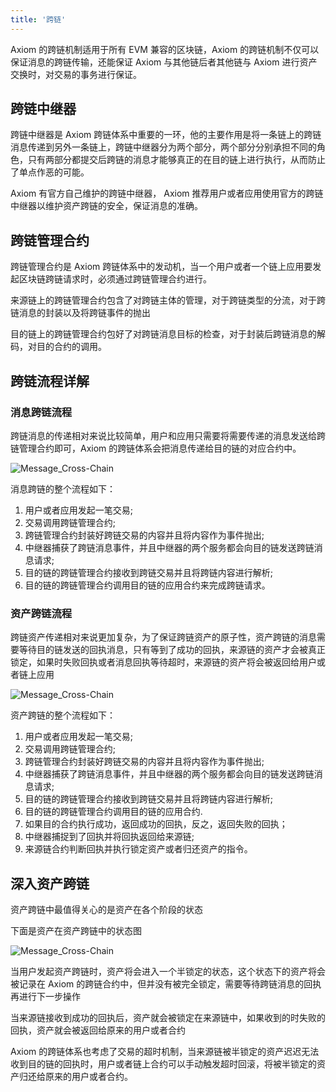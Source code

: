 ```yaml
---
title: '跨链'
---
```


Axiom 的跨链机制适用于所有 EVM 兼容的区块链，Axiom 的跨链机制不仅可以保证消息的跨链传输，还能保证 Axiom 与其他链后者其他链与 Axiom 进行资产交换时，对交易的事务进行保证。

## 跨链中继器

跨链中继器是 Axiom 跨链体系中重要的一环，他的主要作用是将一条链上的跨链消息传递到另外一条链上，跨链中继器分为两个部分，两个部分分别承担不同的角色，只有两部分都提交后跨链的消息才能够真正的在目的链上进行执行，从而防止了单点作恶的可能。

Axiom 有官方自己维护的跨链中继器， Axiom 推荐用户或者应用使用官方的跨链中继器以维护资产跨链的安全，保证消息的准确。

## 跨链管理合约

跨链管理合约是 Axiom 跨链体系中的发动机，当一个用户或者一个链上应用要发起区块链跨链请求时，必须通过跨链管理合约进行。

来源链上的跨链管理合约包含了对跨链主体的管理，对于跨链类型的分流，对于跨链消息的封装以及将跨链事件的抛出

目的链上的跨链管理合约包好了对跨链消息目标的检查，对于封装后跨链消息的解码，对目的合约的调用。

## 跨链流程详解

### 消息跨链流程

跨链消息的传递相对来说比较简单，用户和应用只需要将需要传递的消息发送给跨链管理合约即可，Axiom 的跨链体系会把消息传递给目的链的对应合约中。

![Message_Cross-Chain](../../images/message_cross_chain_cn.png)

消息跨链的整个流程如下：

1. 用户或者应用发起一笔交易;
2. 交易调用跨链管理合约;
3. 跨链管理合约封装好跨链交易的内容并且将内容作为事件抛出;
4. 中继器捕获了跨链消息事件，并且中继器的两个服务都会向目的链发送跨链消息请求;
5. 目的链的跨链管理合约接收到跨链交易并且将跨链内容进行解析;
6. 目的链的跨链管理合约调用目的链的应用合约来完成跨链请求。

### 资产跨链流程

跨链资产传递相对来说更加复杂，为了保证跨链资产的原子性，资产跨链的消息需要等待目的链发送的回执消息，只有等到了成功的回执，来源链的资产才会被真正锁定，如果时失败回执或者消息回执等待超时，来源链的资产将会被返回给用户或者链上应用

![Message_Cross-Chain](../../images/asset_cross_chain_cn.png)

资产跨链的整个流程如下：

1. 用户或者应用发起一笔交易;
2. 交易调用跨链管理合约;
3. 跨链管理合约封装好跨链交易的内容并且将内容作为事件抛出;
4. 中继器捕获了跨链消息事件，并且中继器的两个服务都会向目的链发送跨链消息请求;
5. 目的链的跨链管理合约接收到跨链交易并且将跨链内容进行解析;
6. 目的链的跨链管理合约调用目的链的应用合约.
7. 如果目的合约执行成功，返回成功的回执，反之，返回失败的回执；
8. 中继器捕捉到了回执并将回执返回给来源链;
9. 来源链合约判断回执并执行锁定资产或者归还资产的指令。

## 深入资产跨链

资产跨链中最值得关心的是资产在各个阶段的状态

下面是资产在资产跨链中的状态图

![Message_Cross-Chain](../../images/asset_cross_chain_state_cn.png)

当用户发起资产跨链时，资产将会进入一个半锁定的状态，这个状态下的资产将会被记录在 Axiom 的跨链合约中，但并没有被完全锁定，需要等待跨链消息的回执再进行下一步操作

当来源链接收到成功的回执后，资产就会被锁定在来源链中，如果收到的时失败的回执，资产就会被返回给原来的用户或者合约

Axiom 的跨链体系也考虑了交易的超时机制，当来源链被半锁定的资产迟迟无法收到目的链的回执时，用户或者链上合约可以手动触发超时回滚，将被半锁定的资产归还给原来的用户或者合约。
